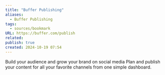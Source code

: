 ```yaml
---
title: "Buffer Publishing"
aliases:
  - Buffer Publishing
tags:
  - sources/bookmark
URL: https://buffer.com/publish
related: 
publish: true
created: 2024-10-19 07:54
---
```


Build your audience and grow your brand on social media
Plan and publish your content for all your favorite channels from one simple dashboard.